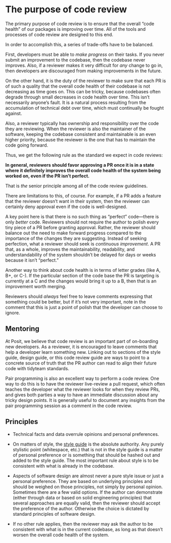 # The purpose of code review {#sec-purpose}

The primary purpose of code review is to ensure that the overall "code health" of our packages is improving over time.
All of the tools and processes of code review are designed to this end.

In order to accomplish this, a series of trade-offs have to be balanced.

First, developers must be able to *make progress* on their tasks.
If you never submit an improvement to the codebase, then the codebase never improves.
Also, if a reviewer makes it very difficult for *any* change to go in, then developers are discouraged from making improvements in the future.

On the other hand, it is the duty of the reviewer to make sure that each PR is of such a quality that the overall code health of their codebase is not decreasing as time goes on.
This can be tricky, because codebases often degrade through small decreases in code health over time.
This isn't necessarily anyone's fault.
It is a natural process resulting from the accumulation of technical debt over time, which must continually be fought against.

Also, a reviewer typically has ownership and responsibility over the code they are reviewing.
When the reviewer is also the maintainer of the software, keeping the codebase consistent and maintainable is an even higher priority, because the reviewer is the one that has to maintain the code going forward.

Thus, we get the following rule as the standard we expect in code reviews:

**In general, reviewers should favor approving a PR once it is in a state where it definitely improves the overall code health of the system being worked on, even if the PR isn't perfect.**

That is *the* senior principle among all of the code review guidelines.

There are limitations to this, of course.
For example, if a PR adds a feature that the reviewer doesn't want in their system, then the reviewer can certainly deny approval even if the code is well-designed.

A key point here is that there is no such thing as "perfect" code---there is only *better* code.
Reviewers should not require the author to polish every tiny piece of a PR before granting approval.
Rather, the reviewer should balance out the need to make forward progress compared to the importance of the changes they are suggesting.
Instead of seeking perfection, what a reviewer should seek is *continuous improvement*.
A PR that, as a whole, improves the maintainability, readability, and understandability of the system shouldn't be delayed for days or weeks because it isn't "perfect."

Another way to think about code health is in terms of letter grades (like A, B+, or C-).
If the particular section of the code base the PR is targeting is currently at a C and the changes would bring it up to a B, then that is an improvement worth merging.

Reviewers should *always* feel free to leave comments expressing that something could be better, but if it's not very important, note in the comment that this is just a point of polish that the developer can choose to ignore.

## Mentoring {#sec-mentoring}

At Posit, we believe that code review is an important part of on-boarding new developers.
As a reviewer, it is encouraged to leave comments that help a developer learn something new.
Linking out to sections of the style guide, design guide, or this code review guide are ways to point to a concrete source of truth that the PR author can read to align their future code with tidyteam standards.

Pair programming is also an excellent way to perform a code review.
One way to do this is to have the reviewer live-review a pull request, which often teaches the developer what the reviewer looks for when they review PRs, and gives both parties a way to have an immediate discussion about any tricky design points.
It is generally useful to document any insights from the pair programming session as a comment in the code review.

## Principles {#sec-principles}

-   Technical facts and data overrule opinions and personal preferences.

-   On matters of style, the [style guide](https://style.tidyverse.org/) is the absolute authority.
    Any purely stylistic point (whitespace, etc.) that is not in the style guide is a matter of personal preference or is something that should be hashed out and added to the style guide.
    The most important rule about style is to be consistent with what is already in the codebase.

-   Aspects of software design are almost never a pure style issue or just a personal preference.
    They are based on underlying principles and should be weighed on those principles, not simply by personal opinion.
    Sometimes there are a few valid options.
    If the author can demonstrate (either through data or based on solid engineering principles) that several approaches are equally valid, then the reviewer should accept the preference of the author.
    Otherwise the choice is dictated by standard principles of software design.

-   If no other rule applies, then the reviewer may ask the author to be consistent with what is in the current codebase, as long as that doesn't worsen the overall code health of the system.
